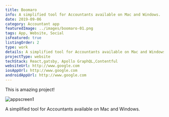 ```yaml
---
title: Boomaro
info: A simplified tool for Accountants available on Mac and Windows.
date: 2019-09-06
category: Accountant app
featuredImage: ../images/boomaro-01.png
tags: App, Website, Social
isFeatured: true
listingOrder: 2
type: work
details: A simplified tool for Accountants available on Mac and Windows.
projectType: website
techStack: React,gatsby, Apollo GraphQL,Contentful
websiteUrl: http://www.google.com
iosAppUrl: http://www.google.com
androidAppUrl: http://www.google.com
---
```


This is amazing project!

![appscreen1](../images/boomaro-01.png)

A simplified tool for Accountants available on Mac and Windows.
